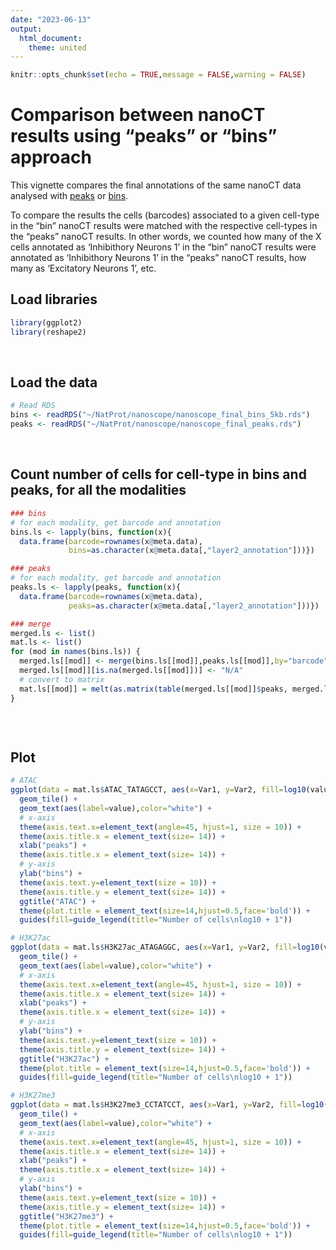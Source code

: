 ```yaml
---
date: "2023-06-13"
output:
  html_document:
    theme: united
---
```



```r
knitr::opts_chunk$set(echo = TRUE,message = FALSE,warning = FALSE)
```

# Comparison between nanoCT results using "peaks" or "bins" approach
This vignette compares the final annotations of the same nanoCT data analysed with [peaks](https://fansalon.github.io/vignette_single-cell-nanoCT.html) or [bins](https://fansalon.github.io/vignette_single-cell-nanoCT_bins.html).\

To compare the results the cells (barcodes) associated to a given cell-type in the "bin" nanoCT results were matched with the respective cell-types in the "peaks" nanoCT results. In other words, we counted how many of the X cells annotated as 'Inhibithory Neurons 1' in the "bin" nanoCT results were annotated as 'Inhibithory Neurons 1' in the "peaks" nanoCT results, how many as 'Excitatory Neurons 1', etc.


## Load libraries
```r
library(ggplot2)
library(reshape2)
```
\


## Load the data
```r

# Read RDS
bins <- readRDS("~/NatProt/nanoscope/nanoscope_final_bins_5kb.rds")
peaks <- readRDS("~/NatProt/nanoscope/nanoscope_final_peaks.rds")
```
\

## Count number of cells for cell-type in bins and peaks, for all the modalities
```r

### bins
# for each modality, get barcode and annotation
bins.ls <- lapply(bins, function(x){
  data.frame(barcode=rownames(x@meta.data),
             bins=as.character(x@meta.data[,"layer2_annotation"]))})

### peaks
# for each modality, get barcode and annotation
peaks.ls <- lapply(peaks, function(x){
  data.frame(barcode=rownames(x@meta.data),
             peaks=as.character(x@meta.data[,"layer2_annotation"]))})

### merge
merged.ls <- list()
mat.ls <- list()
for (mod in names(bins.ls)) {
  merged.ls[[mod]] <- merge(bins.ls[[mod]],peaks.ls[[mod]],by="barcode",all=T,sort=F)
  merged.ls[[mod]][is.na(merged.ls[[mod]])] <- "N/A"
  # convert to matrix
  mat.ls[[mod]] = melt(as.matrix(table(merged.ls[[mod]]$peaks, merged.ls[[mod]]$bins)))
}



```
\

## Plot
```r

# ATAC
ggplot(data = mat.ls$ATAC_TATAGCCT, aes(x=Var1, y=Var2, fill=log10(value+1))) + 
  geom_tile() +
  geom_text(aes(label=value),color="white") +
  # x-axis
  theme(axis.text.x=element_text(angle=45, hjust=1, size = 10)) + 
  theme(axis.title.x = element_text(size= 14)) +
  xlab("peaks") +
  theme(axis.title.x = element_text(size= 14)) +
  # y-axis
  ylab("bins") +
  theme(axis.text.y=element_text(size = 10)) +
  theme(axis.title.y = element_text(size= 14)) +
  ggtitle("ATAC") +
  theme(plot.title = element_text(size=14,hjust=0.5,face='bold')) + 
  guides(fill=guide_legend(title="Number of cells\nlog10 + 1"))

# H3K27ac
ggplot(data = mat.ls$H3K27ac_ATAGAGGC, aes(x=Var1, y=Var2, fill=log10(value+1))) + 
  geom_tile() +
  geom_text(aes(label=value),color="white") +
  # x-axis
  theme(axis.text.x=element_text(angle=45, hjust=1, size = 10)) + 
  theme(axis.title.x = element_text(size= 14)) +
  xlab("peaks") +
  theme(axis.title.x = element_text(size= 14)) +
  # y-axis
  ylab("bins") +
  theme(axis.text.y=element_text(size = 10)) +
  theme(axis.title.y = element_text(size= 14)) +
  ggtitle("H3K27ac") +
  theme(plot.title = element_text(size=14,hjust=0.5,face='bold')) + 
  guides(fill=guide_legend(title="Number of cells\nlog10 + 1"))

# H3K27me3
ggplot(data = mat.ls$H3K27me3_CCTATCCT, aes(x=Var1, y=Var2, fill=log10(value+1))) + 
  geom_tile() +
  geom_text(aes(label=value),color="white") +
  # x-axis
  theme(axis.text.x=element_text(angle=45, hjust=1, size = 10)) + 
  theme(axis.title.x = element_text(size= 14)) +
  xlab("peaks") +
  theme(axis.title.x = element_text(size= 14)) +
  # y-axis
  ylab("bins") +
  theme(axis.text.y=element_text(size = 10)) +
  theme(axis.title.y = element_text(size= 14)) +
  ggtitle("H3K27me3") +
  theme(plot.title = element_text(size=14,hjust=0.5,face='bold')) + 
  guides(fill=guide_legend(title="Number of cells\nlog10 + 1"))


```